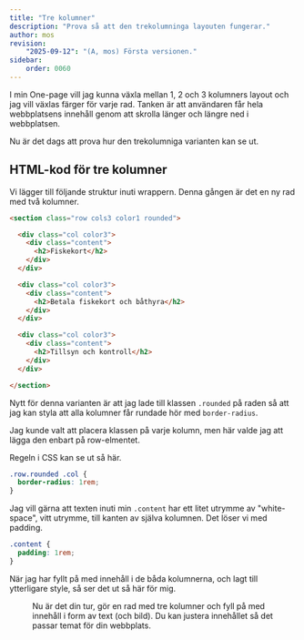 ```yaml
---
title: "Tre kolumner" 
description: "Prova så att den trekolumninga layouten fungerar."
author: mos
revision:
    "2025-09-12": "(A, mos) Första versionen."
sidebar:
    order: 0060
---
```





I min One-page vill jag kunna växla mellan 1, 2 och 3 kolumners layout och jag vill växlas färger för varje rad. Tanken är att användaren får hela webbplatsens innehåll genom att skrolla länger och längre ned i webbplatsen.

Nu är det dags att prova hur den trekolumniga varianten kan se ut.



## HTML-kod för tre kolumner

Vi lägger till följande struktur inuti wrappern. Denna gången är det en ny rad med två kolumner.

```html title="HTML-kod för en rad med två kolumner"
<section class="row cols3 color1 rounded">

  <div class="col color3">
    <div class="content">
      <h2>Fiskekort</h2>
    </div>
  </div>

  <div class="col color3">
    <div class="content">
      <h2>Betala fiskekort och båthyra</h2>
    </div>
  </div>

  <div class="col color3">
    <div class="content">
      <h2>Tillsyn och kontroll</h2>
    </div>
  </div>

</section>
```

Nytt för denna varianten är att jag lade till klassen `.rounded` på raden så att jag kan styla att alla kolumner får rundade hör med `border-radius`.

Jag kunde valt att placera klassen på varje kolumn, men här valde jag att lägga den enbart på row-elmentet.

Regeln i CSS kan se ut så här.

```css title="Runda hörn på kolumnerna"
.row.rounded .col {
  border-radius: 1rem;
}
```

Jag vill gärna att texten inuti min `.content` har ett litet utrymme av "white-space", vitt utrymme, till kanten av själva kolumnen. Det löser vi med padding.

```css title="Lägg padding på .content"
.content {
  padding: 1rem;
}
```

När jag har fyllt på med innehåll i de båda kolumnerna, och lagt till ytterligare style, så ser det ut så här för mig.


<Figure 
    src={onepage5}
    caption="En rad med tre kolumner som innehåller text."
/>

Nu är det din tur, gör en rad med tre kolumner och fyll på med innehåll i form av text (och bild). Du kan justera innehållet så det passar temat för din webbplats.


